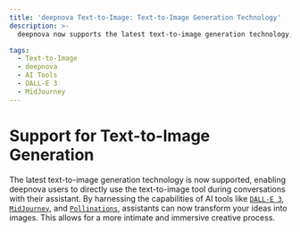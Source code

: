 ```yaml
---
title: 'deepnova Text-to-Image: Text-to-Image Generation Technology'
description: >-
  deepnova now supports the latest text-to-image generation technology, allowing users to directly invoke the text-to-image tool during conversations with the assistant for creative purposes. By utilizing AI tools such as DALL-E 3, MidJourney, and Pollinations, assistants can turn your ideas into images, making the creative process more intimate and immersive.

tags:
  - Text-to-Image
  - deepnova
  - AI Tools
  - DALL-E 3
  - MidJourney
---
```


# Support for Text-to-Image Generation

The latest text-to-image generation technology is now supported, enabling deepnova users to directly use the text-to-image tool during conversations with their assistant. By harnessing the capabilities of AI tools like [`DALL-E 3`](https://openai.com/dall-e-3), [`MidJourney`](https://www.midjourney.com/), and [`Pollinations`](https://pollinations.ai/), assistants can now transform your ideas into images. This allows for a more intimate and immersive creative process.
